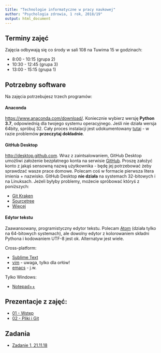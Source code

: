 ```yaml
---
title: "Technologie informatyczne w pracy naukowej"
author: "Psychologia zdrowia, 1 rok, 2018/19"
output: html_document
---
```


## Terminy zajęć

Zajęcia odbywają się co środy w sali 108 na Tuwima 15 w godzinach:

- 8:00 - 10:15 (grupa 2)
- 10:30 - 12:45 (grupa 3)
- 13:00 - 15:15 (grupa 1)


## Potrzebny software

Na zajęcia potrzebujesz trzech programów:

#### Anaconda 

<https://www.anaconda.com/download/>. Koniecznie wybierz wersję **Python 3.7**, odpowiednią dla twojego systemu operacyjnego. Jeśli nie działa wersja 64bity, spróbuj 32. Cały proces instalacji jest udokumentowany [tutaj](http://docs.anaconda.com/anaconda/install/) - w razie problemów **przeczytaj dokładnie**.

#### GitHub Desktop

<http://desktop.github.com>. Wraz z zaintsalowaniem, GitHub Desktop umożliwi założenie bezpłatnego konta na serwisie [GitHub](http://github.com). Proszę założyć konto z jakąś sensowną nazwą użytkownika - będę jej potrzebować żeby sprawdzać wasze prace domowe. Polecam coś w formacie pierwsza litera imienia + nazwisko. GitHub Desktop **nie działa** na systemach 32-bitowych i na Linuksach. Jeżeli byłyby problemy, możecie spróbować któryś z poniższych:

- [Git Kraken](http://docs.anaconda.com/anaconda/install/)
- [Sourcetree](https://www.sourcetreeapp.com)
- [Więcej](https://git-scm.com/downloads/guis)

#### Edytor tekstu

Zaawansowany, programistyczny edytor tekstu. Polecam [Atom](http://atom.io) (działa tylko na 64-bitowych systemach), ale dowolny edytor z kolorowaniem składni Pythona i kodowaniem UTF-8 jest ok. Alternatyw jest wiele.

Cross-platform:

- [Sublime Text](https://www.sublimetext.com)
- [vim](https://www.vim.org) - uwaga, tylko dla orłów!
- [emacs](https://www.gnu.org/software/emacs/index.html) - j.w.

Tylko Windows:

- [Notepad++](https://notepad-plus-plus.org)


## Prezentacje z zajęć:

- [01 - Wstęp](01_intro.html)
- [02 - Pliki i Git](02_git.html)

## Zadania

- [Zadanie 1, 21.11.18](zadania/zad1.html)